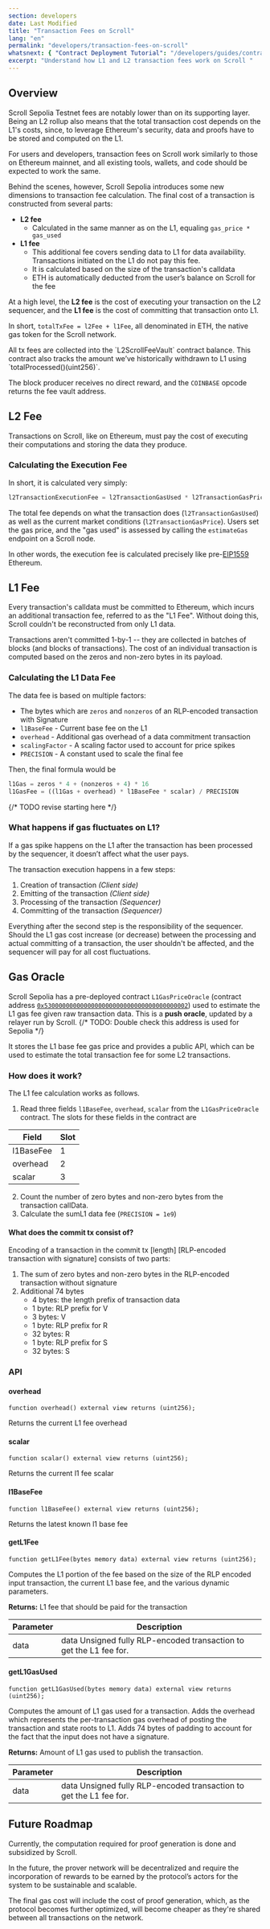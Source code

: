 ```yaml
---
section: developers
date: Last Modified
title: "Transaction Fees on Scroll"
lang: "en"
permalink: "developers/transaction-fees-on-scroll"
whatsnext: { "Contract Deployment Tutorial": "/developers/guides/contract-deployment-tutorial/" }
excerpt: "Understand how L1 and L2 transaction fees work on Scroll "
---
```



## Overview

Scroll Sepolia Testnet fees are notably lower than on its supporting layer. Being an L2 rollup also means that the total transaction cost depends on the L1's costs, since, to leverage Ethereum's security, data and proofs have to be stored and computed on the L1.

For users and developers, transaction fees on Scroll work similarly to those on Ethereum mainnet, and all existing tools, wallets, and code should be expected to work the same.

Behind the scenes, however, Scroll Sepolia introduces some new dimensions to transaction fee calculation. The final cost of a transaction is constructed from several parts:

- **L2 fee**
  - Calculated in the same manner as on the L1, equaling `gas_price * gas_used`
- **L1 fee**
  - This additional fee covers sending data to L1 for data availability. Transactions initiated on the L1 do not pay this fee.
  - It is calculated based on the size of the transaction's calldata
  - ETH is automatically deducted from the user’s balance on Scroll for the fee

At a high level, the **L2 fee** is the cost of executing your transaction on the L2 sequencer, and the **L1 fee** is the cost of committing that transaction onto L1.

In short, `totalTxFee = l2Fee + l1Fee`, all denominated in ETH, the native gas token for the Scroll network.

<Aside type="note" title="Where are transaction fees sent?">
All tx fees are collected into the `L2ScrollFeeVault` contract balance. This contract also tracks the amount we’ve historically withdrawn to L1 using `totalProcessed()(uint256)`.

The block producer receives no direct reward, and the `COINBASE` opcode returns the fee vault address.

</Aside>

## L2 Fee

Transactions on Scroll, like on Ethereum, must pay the cost of executing their computations and storing the data they produce.

### Calculating the Execution Fee

In short, it is calculated very simply:

```javascript
l2TransactionExecutionFee = l2TransactionGasUsed * l2TransactionGasPrice
```

The total fee depends on what the transaction does (`l2TransactionGasUsed`) as well as the current market conditions (`l2TransactionGasPrice`). Users set the gas price, and the "gas used" is assessed by calling the `estimateGas` endpoint on a Scroll node.

In other words, the execution fee is calculated precisely like pre-[EIP1559](https://eips.ethereum.org/EIPS/eip-1559) Ethereum.

## L1 Fee

Every transaction's calldata must be committed to Ethereum, which incurs an additional transaction fee, referred to as the "L1 Fee". Without doing this, Scroll couldn't be reconstructed from only L1 data.

Transactions aren't committed 1-by-1 -- they are collected in batches of blocks (and blocks of transactions). The cost of an individual transaction is computed based on the zeros and non-zero bytes in its payload.

### Calculating the L1 Data Fee

The data fee is based on multiple factors:

- The bytes which are `zeros` and `nonzeros` of an RLP-encoded transaction with Signature
- `l1BaseFee` - Current base fee on the L1
- `overhead` - Additional gas overhead of a data commitment transaction
- `scalingFactor` - A scaling factor used to account for price spikes
- `PRECISION` - A constant used to scale the final fee

Then, the final formula would be

```javascript
l1Gas = zeros * 4 + (nonzeros + 4) * 16
l1GasFee = ((l1Gas + overhead) * l1BaseFee * scalar) / PRECISION
```

{/* TODO revise starting here */}

### What happens if gas fluctuates on L1?

If a gas spike happens on the L1 after the transaction has been processed by the sequencer, it doesn’t affect what the user pays.

The transaction execution happens in a few steps:

1. Creation of transaction _(Client side)_
2. Emitting of the transaction _(Client side)_
3. Processing of the transaction _(Sequencer)_
4. Committing of the transaction _(Sequencer)_

Everything after the second step is the responsibility of the sequencer. Should the L1 gas cost increase (or decrease) between the processing and actual committing of a transaction, the user shouldn't be affected, and the sequencer will pay for all cost fluctuations.

## Gas Oracle

Scroll Sepolia has a pre-deployed contract `L1GasPriceOracle` (contract address [`0x5300000000000000000000000000000000000002`](https://sepolia-blockscout.scroll.io/address/0x5300000000000000000000000000000000000002)) used to estimate the L1 gas fee given raw transaction data. This is a **push oracle**, updated by a relayer run by Scroll.
{/* TODO: Double check this address is used for Sepolia */}

It stores the L1 base fee gas price and provides a public API, which can be used to estimate the total transaction fee for some L2 transactions.

### How does it work?

The L1 fee calculation works as follows.

1. Read three fields `l1BaseFee`, `overhead`, `scalar` from the `L1GasPriceOracle` contract. The slots for these fields in the contract are

| Field     | Slot |
| --------- | ---- |
| l1BaseFee | 1    |
| overhead  | 2    |
| scalar    | 3    |

2. Count the number of zero bytes and non-zero bytes from the transaction callData.
3. Calculate the sumL1 data fee (`PRECISION = 1e9`)

#### What does the commit tx consist of?

Encoding of a transaction in the commit tx \[length] \[RLP-encoded transaction with signature] consists of two parts:

1. The sum of zero bytes and non-zero bytes in the RLP-encoded transaction without signature&#x20;
2. Additional 74 bytes&#x20;
   - 4 bytes: the length prefix of transaction data&#x20;
   - 1 byte: RLP prefix for V&#x20;
   - 3 bytes: V&#x20;
   - 1 byte: RLP prefix for R&#x20;
   - 32 bytes: R&#x20;
   - 1 byte: RLP prefix for S&#x20;
   - 32 bytes: S

### API

#### overhead

```solidity
function overhead() external view returns (uint256);
```

Returns the current L1 fee overhead

#### scalar

```solidity
function scalar() external view returns (uint256);
```

Returns the current l1 fee scalar

#### l1BaseFee

```solidity
function l1BaseFee() external view returns (uint256);
```

Returns the latest known l1 base fee

#### getL1Fee

```solidity
function getL1Fee(bytes memory data) external view returns (uint256);
```

Computes the L1 portion of the fee based on the size of the RLP encoded input transaction, the current L1 base fee, and the various dynamic parameters.

**Returns:** L1 fee that should be paid for the transaction

| Parameter | Description                                                        |
| --------- | ------------------------------------------------------------------ |
| data      | data Unsigned fully RLP-encoded transaction to get the L1 fee for. |

#### getL1GasUsed

```solidity
function getL1GasUsed(bytes memory data) external view returns (uint256);
```

Computes the amount of L1 gas used for a transaction. Adds the overhead which represents the per-transaction gas overhead of posting the transaction and state roots to L1. Adds 74 bytes of padding to account for the fact that the input does not have a signature.

**Returns:** Amount of L1 gas used to publish the transaction.

| Parameter | Description                                                        |
| --------- | ------------------------------------------------------------------ |
| data      | data Unsigned fully RLP-encoded transaction to get the L1 fee for. |

## Future Roadmap

Currently, the computation required for proof generation is done and subsidized by Scroll.

In the future, the prover network will be decentralized and require the incorporation of rewards to be earned by the protocol’s actors for the system to be sustainable and scalable.

The final gas cost will include the cost of proof generation, which, as the protocol becomes further optimized, will become cheaper as they're shared between all transactions on the network.
